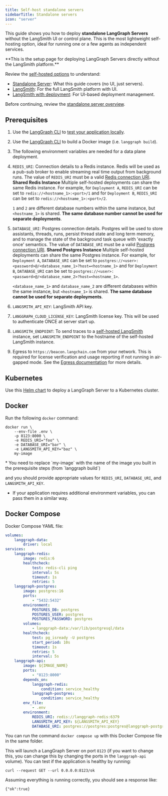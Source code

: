 ```yaml
---
title: Self-host standalone servers
sidebarTitle: Standalone servers
icon: "server"
---
```


This guide shows you how to deploy **standalone <Tooltip tip="The server that runs your LangGraph applications.">LangGraph Servers</Tooltip>** without the LangSmith UI or control plane. This is the most lightweight self-hosting option, ideal for running one or a few agents as independent services.

<Note>
**This is the setup page for deploying LangGraph Servers directly without the LangSmith platform.**

Review the [self-hosted options](/langsmith/self-hosted) to understand:
- [Standalone Server](/langsmith/self-hosted#standalone-server): What this guide covers (no UI, just servers).
- [LangSmith](/langsmith/self-hosted#langsmith): For the full LangSmith platform with UI.
- [LangSmith with deployment](/langsmith/self-hosted#langsmith-with-deployment): For UI-based deployment management.

Before continuing, review the [standalone server overview](/langsmith/self-hosted#standalone-server).
</Note>

## Prerequisites

1. Use the [LangGraph CLI](/langsmith/cli) to [test your application locally](/langsmith/local-server).
2. Use the [LangGraph CLI](/langsmith/cli) to build a Docker image (i.e. `langgraph build`).
3. The following environment variables are needed for a data plane deployment.
  1. `REDIS_URI`: Connection details to a Redis instance. Redis will be used as a pub-sub broker to enable streaming real time output from background runs. The value of `REDIS_URI` must be a valid [Redis connection URI](https://redis-py.readthedocs.io/en/stable/connections.html#redis.Redis.from_url).
        <Note>
        **Shared Redis Instance**
        Multiple self-hosted deployments can share the same Redis instance. For example, for `Deployment A`, `REDIS_URI` can be set to `redis://<hostname_1>:<port>/1` and for `Deployment B`, `REDIS_URI` can be set to `redis://<hostname_1>:<port>/2`.

        `1` and `2` are different database numbers within the same instance, but `<hostname_1>` is shared. **The same database number cannot be used for separate deployments**.
        </Note>
  2. `DATABASE_URI`: Postgres connection details. Postgres will be used to store assistants, threads, runs, persist thread state and long term memory, and to manage the state of the background task queue with 'exactly once' semantics. The value of `DATABASE_URI` must be a valid [Postgres connection URI](https://www.postgresql.org/docs/current/libpq-connect.html#LIBPQ-CONNSTRING-URIS).
        <Note>
        **Shared Postgres Instance**
        Multiple self-hosted deployments can share the same Postgres instance. For example, for `Deployment A`, `DATABASE_URI` can be set to `postgres://<user>:<password>@/<database_name_1>?host=<hostname_1>` and for `Deployment B`, `DATABASE_URI` can be set to `postgres://<user>:<password>@/<database_name_2>?host=<hostname_1>`.

        `<database_name_1>` and `database_name_2` are different databases within the same instance, but `<hostname_1>` is shared. **The same database cannot be used for separate deployments**.
        </Note>
  3. `LANGSMITH_API_KEY`: LangSmith API key.
  4. `LANGGRAPH_CLOUD_LICENSE_KEY`: LangSmith license key. This will be used to authenticate ONCE at server start up.
  5. `LANGSMITH_ENDPOINT`: To send traces to a [self-hosted LangSmith](/langsmith/self-hosted) instance, set `LANGSMITH_ENDPOINT` to the hostname of the self-hosted LangSmith instance.
4. Egress to `https://beacon.langchain.com` from your network. This is required for license verification and usage reporting if not running in air-gapped mode. See the [Egress documentation](/langsmith/self-host-egress) for more details.

<a id="helm"></a>
## Kubernetes

Use this [Helm chart](https://github.com/langchain-ai/helm/blob/main/charts/langgraph-cloud/README.md) to deploy a LangGraph Server to a Kubernetes cluster.

## Docker

Run the following `docker` command:

```shell
docker run \
    --env-file .env \
    -p 8123:8000 \
    -e REDIS_URI="foo" \
    -e DATABASE_URI="bar" \
    -e LANGSMITH_API_KEY="baz" \
    my-image
```

<Note>
* You need to replace `my-image` with the name of the image you built in the prerequisite steps (from `langgraph build`)

and you should provide appropriate values for `REDIS_URI`, `DATABASE_URI`, and `LANGSMITH_API_KEY`.

* If your application requires additional environment variables, you can pass them in a similar way.
</Note>

## Docker Compose

Docker Compose YAML file:

```yml
volumes:
    langgraph-data:
        driver: local
services:
    langgraph-redis:
        image: redis:6
        healthcheck:
            test: redis-cli ping
            interval: 5s
            timeout: 1s
            retries: 5
    langgraph-postgres:
        image: postgres:16
        ports:
            - "5432:5432"
        environment:
            POSTGRES_DB: postgres
            POSTGRES_USER: postgres
            POSTGRES_PASSWORD: postgres
        volumes:
            - langgraph-data:/var/lib/postgresql/data
        healthcheck:
            test: pg_isready -U postgres
            start_period: 10s
            timeout: 1s
            retries: 5
            interval: 5s
    langgraph-api:
        image: ${IMAGE_NAME}
        ports:
            - "8123:8000"
        depends_on:
            langgraph-redis:
                condition: service_healthy
            langgraph-postgres:
                condition: service_healthy
        env_file:
            - .env
        environment:
            REDIS_URI: redis://langgraph-redis:6379
            LANGSMITH_API_KEY: ${LANGSMITH_API_KEY}
            DATABASE_URI: postgres://postgres:postgres@langgraph-postgres:5432/postgres?sslmode=disable
```

You can run the command `docker compose up` with this Docker Compose file in the same folder.

This will launch a LangGraph Server on port `8123` (if you want to change this, you can change this by changing the ports in the `langgraph-api` volume). You can test if the application is healthy by running:

```shell
curl --request GET --url 0.0.0.0:8123/ok
```

Assuming everything is running correctly, you should see a response like:

```shell
{"ok":true}
```
